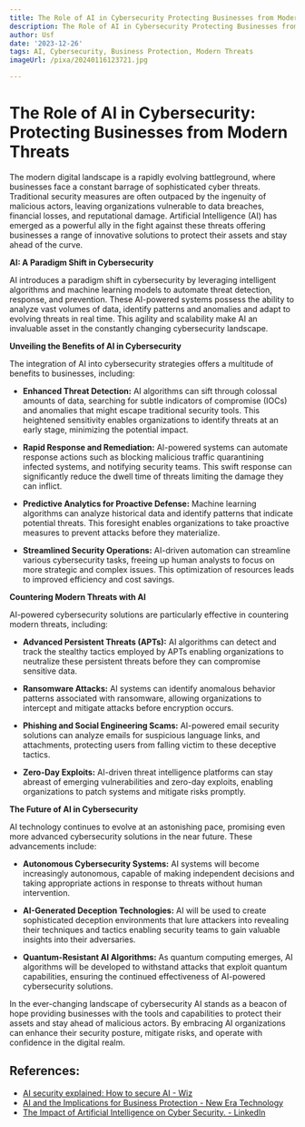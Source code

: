 ```yaml
---
title: The Role of AI in Cybersecurity Protecting Businesses from Modern Threats
description: The Role of AI in Cybersecurity Protecting Businesses from Modern Threats
author: Usf
date: '2023-12-26'
tags: AI, Cybersecurity, Business Protection, Modern Threats
imageUrl: /pixa/20240116123721.jpg

---
```

# The Role of AI in Cybersecurity: Protecting Businesses from Modern Threats

The  modern digital landscape is a rapidly evolving battleground, where businesses face a constant barrage  of sophisticated cyber threats. Traditional security  measures are often outpaced by the ingenuity of malicious actors, leaving organizations  vulnerable to  data breaches, financial losses, and reputational damage. Artificial Intelligence (AI) has  emerged as a powerful ally  in the fight against these threats offering businesses a range of innovative solutions to protect their assets and stay ahead of the curve.

**AI: A Paradigm Shift in  Cybersecurity**

AI introduces a paradigm shift in cybersecurity by leveraging intelligent algorithms and  machine learning models to automate threat detection, response, and prevention. These AI-powered systems possess the ability to analyze vast volumes of data, identify patterns and anomalies and  adapt to evolving threats  in real time. This agility  and scalability make AI an invaluable asset in the constantly changing cybersecurity  landscape.

**Unveiling the  Benefits of AI in Cybersecurity**

The integration of AI into cybersecurity strategies offers a multitude  of benefits to businesses,  including:

* **Enhanced Threat Detection:**  AI algorithms can sift through colossal amounts of data, searching for subtle indicators  of compromise (IOCs) and anomalies that might  escape traditional security tools. This heightened sensitivity enables organizations to identify threats at an early stage, minimizing the potential impact.

* **Rapid Response and  Remediation:** AI-powered systems can automate response  actions such as blocking malicious traffic quarantining  infected systems, and notifying security teams. This swift response can significantly  reduce the dwell time of threats limiting the damage they can inflict.

* **Predictive Analytics for Proactive Defense:** Machine learning algorithms can  analyze historical  data and identify patterns  that indicate  potential threats. This foresight  enables organizations to take proactive  measures to prevent attacks before they materialize.

* **Streamlined Security Operations:** AI-driven automation can streamline various cybersecurity tasks, freeing up human analysts to focus on more strategic and complex issues. This optimization of resources leads to improved efficiency and cost savings.

**Countering Modern Threats with AI**

AI-powered cybersecurity solutions are particularly effective in countering modern threats,  including:

* **Advanced Persistent Threats (APTs):** AI algorithms can detect and track the stealthy tactics employed by APTs enabling organizations to neutralize these persistent  threats before  they can compromise sensitive data.

* **Ransomware Attacks:** AI systems can identify anomalous behavior patterns associated with ransomware, allowing organizations to intercept and mitigate attacks before encryption occurs.

* **Phishing and Social Engineering Scams:** AI-powered email security solutions can analyze emails for suspicious  language links,  and attachments, protecting users from falling victim to these  deceptive tactics.

* **Zero-Day Exploits:** AI-driven threat  intelligence platforms can stay abreast of  emerging vulnerabilities and zero-day exploits, enabling organizations to patch systems and mitigate risks promptly.

**The Future of AI in Cybersecurity**

AI technology continues to evolve at an astonishing pace, promising even more advanced cybersecurity solutions in the near  future. These advancements  include:

* **Autonomous Cybersecurity Systems:** AI systems will become  increasingly autonomous, capable  of making independent decisions  and taking  appropriate actions in response to threats  without human intervention.

* **AI-Generated Deception Technologies:** AI will be used to create sophisticated deception environments  that lure  attackers  into revealing their techniques and tactics  enabling security teams to gain valuable insights into their adversaries.

* **Quantum-Resistant AI Algorithms:** As  quantum computing emerges,  AI algorithms will be  developed to withstand attacks that exploit  quantum capabilities, ensuring the continued effectiveness of  AI-powered cybersecurity solutions.

In the ever-changing landscape  of cybersecurity  AI stands as a beacon of hope providing businesses  with the tools  and capabilities to protect their assets and stay ahead of malicious actors.  By embracing AI organizations can enhance their  security posture, mitigate risks, and operate with confidence in the digital realm.

## References:
- [AI security explained: How to secure AI - Wiz](https://www.wiz.io/academy/ai-security)
- [AI and the Implications for Business Protection - New Era Technology](https://www.neweratech.com/us/blog/ai-and-the-implications-for-business-protection/)
- [The Impact of Artificial Intelligence on Cyber Security. - LinkedIn](https://www.linkedin.com/pulse/impact-artificial-intelligence-cyber-security-apphaz)
